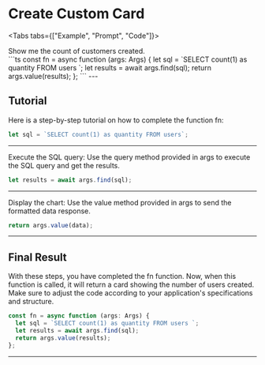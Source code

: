 # Create Custom Card

<Tabs tabs={["Example", "Prompt",  "Code"]}>
  <div style={{ maxWidth: "600px" }}>
    <Example block="examples.card"/>
  </div>
   <div class="demo-prompt">Show me the count of customers created.</div>
```ts
const fn = async function (args: Args) {
  let sql = `SELECT count(1) as quantity FROM users `;
  let results = await args.find(sql);
  return args.value(results);
};
```
 
</Tabs>
---

## Tutorial

Here is a step-by-step tutorial on how to complete the function fn:

```ts
let sql = `SELECT count(1) as quantity FROM users`;
```

---

Execute the SQL query: Use the query method provided in args to execute the SQL query and get the results.

```ts
let results = await args.find(sql);
```

---

Display the chart: Use the value method provided in args to send the formatted data response.

```ts
return args.value(data);
```

---

## Final Result

With these steps, you have completed the fn function. Now, when this function is called, it will return a card showing the number of users created. Make sure to adjust the code according to your application's specifications and structure.

```ts
const fn = async function (args: Args) {
  let sql = `SELECT count(1) as quantity FROM users `;
  let results = await args.find(sql);
  return args.value(results);
};
```

---

<Link label="How to create ChartLines" href="/docs/show-chart" />
<Link label="How to create Tables" href="/docs/show-table" />
